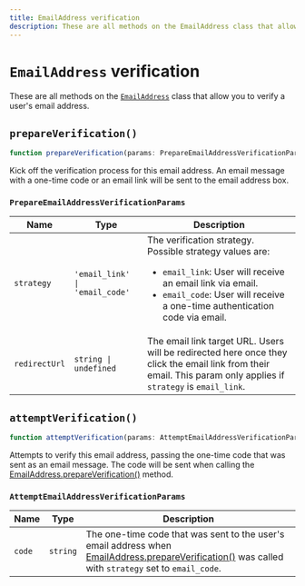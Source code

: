 ---
title: EmailAddress verification
description: These are all methods on the EmailAddress class that allow you to verify a user's email address.
---

# `EmailAddress` verification

These are all methods on the [`EmailAddress`](/docs/references/javascript/email-address/email-address) class that allow you to verify a user's email address.

## `prepareVerification()`

```typescript
function prepareVerification(params: PrepareEmailAddressVerificationParams): Promise<EmailAddress>;
```

Kick off the verification process for this email address. An email message with a one-time code or an email link will be sent to the email address box.

### `PrepareEmailAddressVerificationParams`

| Name | Type | Description |
| --- | --- | --- |
| `strategy` | `'email_link' \| 'email_code'` | The verification strategy.<br/>Possible strategy values are:<br/><ul><li>`email_link`: User will receive an email link via email.</li><li>`email_code`: User will receive a one-time authentication code via email.</li></ul> |
| `redirectUrl` | `string \| undefined` | The email link target URL. Users will be redirected here once they click the email link from their email. This param only applies if `strategy` is `email_link`. |

## `attemptVerification()`

```typescript
function attemptVerification(params: AttemptEmailAddressVerificationParams): Promise<EmailAddress>;
```

Attempts to verify this email address, passing the one-time code that was sent as an email message. The code will be sent when calling the [EmailAddress.prepareVerification()](#prepare-verification) method.

### `AttemptEmailAddressVerificationParams`

| Name | Type | Description |
| --- | --- | --- |
| `code` | `string` | The one-time code that was sent to the user's email address when [EmailAddress.prepareVerification()](#prepare-verification) was called with `strategy` set to `email_code`. |